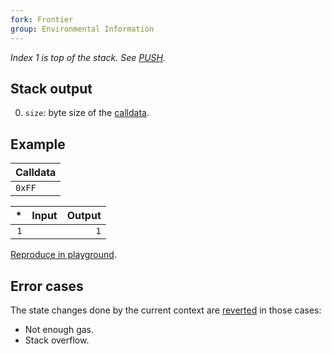 ```yaml
---
fork: Frontier
group: Environmental Information
---
```


_Index 1 is top of the stack. See [PUSH](/#60)._

## Stack output

0. `size`: byte size of the [calldata](/about#calldata).

## Example

| Calldata |
| -------- |
| `0xFF`   |

|  \* | Input | Output |
| --: | ----: | -----: |
| `1` |       |    `1` |

[Reproduce in playground](/playground?unit=Wei&callData=0xFF&codeType=Mnemonic&code='CALLDATASIZE'_).

## Error cases

The state changes done by the current context are [reverted](#FD) in those cases:

- Not enough gas.
- Stack overflow.
